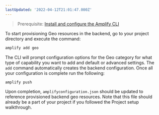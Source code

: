 ```yaml
---
lastUpdated: '2022-04-12T21:01:47.000Z'
---
```

> Prerequisite: [Install and configure the Amplify CLI](/cli/start/install)

To start provisioning Geo resources in the backend, go to your project directory and execute the command:

```sh
amplify add geo
```

The CLI will prompt configuration options for the Geo category for what type of capability you want to add and default or advanced settings. The `add` command automatically creates the backend configuration. Once all your configuration is complete run the following:

```sh
amplify push
```

Upon completion, `amplifyconfiguration.json` should be updated to reference provisioned backend geo resources. Note that this file should already be a part of your project if you followed the Project setup walkthrough.
